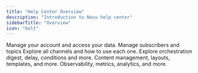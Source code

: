 ```yaml
---
title: "Help Center Overview"
description: "Introduction to Novu help center"
sidebarTitle: "Overview"
icon: "bolt"
---
```



<CardGroup cols={2}>
  <Card title="Account Management" color="#BC002C" href="/help/account-management" icon="user">
    Manage your account and access your data.
  </Card>
  <Card
    title="User Management"
    color="#F7DF1E"
    href="/help/user-management"
    icon="users"
  >
    Manage subscribers and topics
  </Card>
  <Card title="Channels" color="#00D7FE" href="/help/channels" icon="bars">
    Explore all channels and how to use each one.
  </Card>
  <Card
    title="Orchestration"
    color="#47BA87"
    href="/help/orchestration"
    icon="screwdriver-wrench"
  >
   Explore orchestration digest, delay, conditions and more.
  </Card>
  <Card
    title="Content Management"
    color="#dc2626"
    href="/help/content-management"
    icon="file-pen"
  >
  Content management, layouts, templates, and more.
  </Card>
  <Card
    title="Observability"
    color="#F7DF1E"
    href="/help/observability"
    icon="magnifying-glass"
  >
  Observability, metrics, analytics, and more.
  </Card>
</CardGroup>

